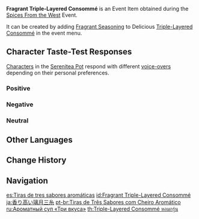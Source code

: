 {{Item Infobox
|id           = 101720
|image        = Item Fragrant Triple-Layered Consommé.png
|type         = Consumables
|group2       = Event Items
|invCategory  = Precious Items
|group        = Fragrant Dishes
|quality      = 3
|description  = A delicious dish with some extra seasoning! It gives off a titillating aroma... But whose tastes will this dish suit? Invite your friends, invite your pals &mdash; get them to try this new dish!
|source1      = [[Spices From the West]] Event
|event        = Spices From the West
|related_item = Triple-Layered Consommé
|related_type = Variant
}}
'''Fragrant Triple-Layered Consommé''' is an Event Item obtained during the [[Spices From the West]] Event.

It can be created by adding [[Fragrant Seasoning]] to Delicious [[Triple-Layered Consommé]] in the event menu.

==Character Taste-Test Responses==
[[Characters]] in the [[Serenitea Pot]] respond with different [[Spices From the West/Voice-Overs|voice-overs]] depending on their personal preferences.

===Positive===
{{Card List|Diluc,Kaedehara Kazuha,Kamisato Ayaka,Ningguang,Xiangling,Xingqiu,Zhongli}}

===Negative===
{{Card List|Beidou,Fischl,Ganyu,Hu Tao,Sucrose}}

===Neutral===
{{Card List|Albedo,Amber,Arataki Itto,Barbara,Bennett,Chongyun,Diona,Eula,Gorou,Jean,Kaeya,Kamisato Ayato,Keqing,Klee,Kujou Sara,Lisa,Mona,Noelle,Qiqi,Raiden Shogun,Razor,Rosaria,Sangonomiya Kokomi,Sayu,Shenhe,Tartaglia,Thoma,Venti,Xiao,Xinyan,Yae Miko,Yanfei,Yelan,Yoimiya,Yun Jin}}

==Other Languages==
{{Other Languages
|default_hidden = 1
|en      = Fragrant Triple-Layered Consommé
|zhs     = 香气四溢的扣三丝
|zhs_rm  = Xiāngqìsìyì de Kòu Sān Sī
|zht     = 香氣四溢的扣三絲
|zht_rm  = Xiāngqìsìyì de Kòu Sān Sī
|ja      = 香り高い璃月三糸
|ja_rm   = Kaoritakai Riiywe Sansuu
|ko      = 향기로운 고기죽순데침
|es      = Tiras de tres sabores aromáticas
|fr      = Pâté aux trois saveurs (parfumé)
|ru      = Ароматный суп «Три вкуса»
|th      = Triple-Layered Consommé หอมกรุ่น
|th_rm   = Triple-Layered Consommé Hom Krun
|vi      = Khấu Tam Tư Thơm Lừng
|de      = Duftendes gestreiftes Dreierlei
|id      = Fragrant Triple-Layered Consommé
|pt      = Tiras de Três Sabores com Cheiro Aromático
}}

==Change History==
{{Change History|2.6}}

==Navigation==
{{Precious Navbox|Item}}

[[es:Tiras de tres sabores aromáticas]]
[[id:Fragrant Triple-Layered Consommé]]
[[ja:香り高い璃月三糸]]
[[pt-br:Tiras de Três Sabores com Cheiro Aromático]]
[[ru:Ароматный суп «Три вкуса»]]
[[th:Triple-Layered Consommé หอมกรุ่น]]